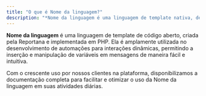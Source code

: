 ```yaml
---
title: "O que é Nome da linguagem?"
description: "*Nome da linguagem é uma linguagem de template nativa, desenvolvida para garantir maior eficiência na criação de automações e interações com mensagens na Reportana.*"
---
```


**Nome da linguagem** é uma linguagem de template de código aberto, criada pela Reportana e implementada em PHP. Ela é amplamente utilizada no desenvolvimento de automações para interações dinâmicas, permitindo a inserção e manipulação de variáveis em mensagens de maneira fácil e intuitiva.

Com o crescente uso por nossos clientes na plataforma, disponibilizamos a documentação completa para facilitar e otimizar o uso da Nome da linguagem em suas atividades diárias.
